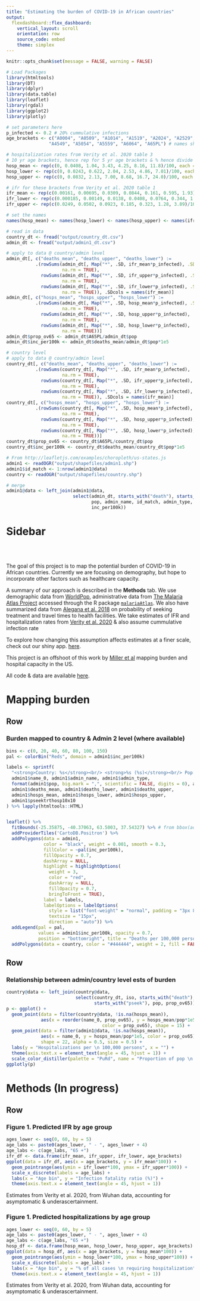 ```yaml
---
title: "Estimating the burden of COVID-19 in African countries"
output: 
  flexdashboard::flex_dashboard:
    vertical_layout: scroll
    orientation: row
    source_code: embed
    theme: simplex
---
```


```r
knitr::opts_chunk$set(message = FALSE, warning = FALSE)

# Load Packages
library(htmltools)
library(DT)
library(dplyr)
library(data.table)
library(leaflet)
library(rgdal)
library(ggplot2)
library(plotly)

# set parameters here
p_infected <- 0.2 # 20% cummulative infections
age_brackets <- c("A0004", "A0509", "A1014", "A1519", "A2024", "A2529", "A3034", "A3539", "A4044",
                "A4549", "A5054", "A5559", "A6064", "A65PL") # names should match colnames!

# hospitalization rates from Verity et al. 2020 table 3
# 10 yr age brackets, hence rep for 5 yr age brackets & % hence divide by 100
hosp_mean <- rep(c(0, 0.0408, 1.04, 3.43, 4.25, 8.16, 11.8)/100, each = 2)
hosp_lower <- rep(c(0, 0.0243, 0.622, 2.04, 2.53, 4.86, 7.01)/100, each = 2)
hosp_upper <- rep(c(0, 0.0832, 2.13, 7.00, 8.68, 16.7, 24.0)/100, each = 2)

# ifr for these brackets from Verity et al. 2020 table 1
ifr_mean <- rep(c(0.00161, 0.00695, 0.0309, 0.0844, 0.161, 0.595, 1.93)/100, each = 2)
ifr_lower <- rep(c(0.000185, 0.00149, 0.0138, 0.0408, 0.0764, 0.344, 1.11)/100, each = 2)
ifr_upper <- rep(c(0.0249, 0.0502, 0.0923, 0.185, 0.323, 1.28, 3.89)/100, each = 2)

# set the names
names(hosp_mean) <- names(hosp_lower) <- names(hosp_upper) <- names(ifr_mean) <- names(ifr_lower) <- names(ifr_upper) <- age_brackets

```


```r
# read in data
country_dt <- fread("output/country_dt.csv")
admin_dt <- fread("output/admin1_dt.csv")

# apply to data @ country/admin level
admin_dt[, c("deaths_mean", "deaths_upper", "deaths_lower") := 
           .(rowSums(admin_dt[, Map("*", .SD, ifr_mean*p_infected), .SDcols = names(ifr_mean)], 
                     na.rm = TRUE), 
             rowSums(admin_dt[, Map("*", .SD, ifr_upper*p_infected), .SDcols = names(ifr_mean)], 
                     na.rm = TRUE),
             rowSums(admin_dt[, Map("*", .SD, ifr_lower*p_infected), .SDcols = names(ifr_mean)], 
                     na.rm = TRUE)), .SDcols = names(ifr_mean)]
admin_dt[, c("hosps_mean", "hosps_upper", "hosps_lower") := 
           .(rowSums(admin_dt[, Map("*", .SD, hosp_mean*p_infected), .SDcols = names(hosp_mean)], 
                     na.rm = TRUE), 
             rowSums(admin_dt[, Map("*", .SD, hosp_upper*p_infected), .SDcols = names(hosp_mean)], 
                     na.rm = TRUE),
             rowSums(admin_dt[, Map("*", .SD, hosp_lower*p_infected), .SDcols = names(hosp_mean)], 
                     na.rm = TRUE))]
admin_dt$prop_ov65 <- admin_dt$A65PL/admin_dt$pop
admin_dt$inc_per100k <- admin_dt$deaths_mean/admin_dt$pop*1e5

# country level
# apply to data @ country/admin level
country_dt[, c("deaths_mean", "deaths_upper", "deaths_lower") := 
           .(rowSums(country_dt[, Map("*", .SD, ifr_mean*p_infected), .SDcols = names(ifr_mean)], 
                     na.rm = TRUE), 
             rowSums(country_dt[, Map("*", .SD, ifr_upper*p_infected), .SDcols = names(ifr_mean)], 
                     na.rm = TRUE),
             rowSums(country_dt[, Map("*", .SD, ifr_lower*p_infected), .SDcols = names(ifr_mean)], 
                     na.rm = TRUE)), .SDcols = names(ifr_mean)]
country_dt[, c("hosps_mean", "hosps_upper", "hosps_lower") := 
           .(rowSums(country_dt[, Map("*", .SD, hosp_mean*p_infected), .SDcols = names(hosp_mean)], 
                     na.rm = TRUE), 
             rowSums(country_dt[, Map("*", .SD, hosp_upper*p_infected), .SDcols = names(hosp_mean)], 
                     na.rm = TRUE),
             rowSums(country_dt[, Map("*", .SD, hosp_lower*p_infected), .SDcols = names(hosp_mean)], 
                     na.rm = TRUE))]
country_dt$prop_ov65 <- country_dt$A65PL/country_dt$pop
country_dt$inc_per100k <- country_dt$deaths_mean/country_dt$pop*1e5

# From http://leafletjs.com/examples/choropleth/us-states.js
admin1 <- readOGR("output/shapefiles/admin1.shp")
admin1$id_match <- 1:nrow(admin1@data)
country <- readOGR("output/shapefiles/country.shp")

# merge
admin1@data <- left_join(admin1@data, 
                         select(admin_dt, starts_with("death"), starts_with("hosp"), starts_with("pseek"),
                                pop, admin_name, id_match, admin_type, prop_ov65, 
                                inc_per100k))
```


Sidebar {.sidebar}
======================================================================
  
<br>
<br>

The goal of this project is to map the potential burden of COVID-19 in African countries. Currently we are focusing on demography, but hope to incorporate other factors such as healthcare capacity.

A summary of our approach is described in the __Methods__ tab. We use demographic data from [WorldPop](https://www.worldpop.org/geodata/summary?id=1276), administrative data from [The Malaria Atlas Project](https://malariaatlas.org) accessed through the R package [`malariaAtlas`](https://cran.r-project.org/web/packages/malariaAtlas/index.html). We also have summarized data from [Alegana et al. 2018](https://www.nature.com/articles/s41467-018-07536-9) on probability of seeking treatment and travel times to health facilities. We take estimates of IFR and hospitalization rates from [Verity et al. 2020](https://www.thelancet.com/journals/laninf/article/PIIS1473-3099(20)30243-7/fulltext#seccestitle230) & also assume cummulative infection rate

To explore how changing this assumption affects estimates at a finer scale, check out our shiny app. [here](https://marjoleinbruijning.shinyapps.io/covid19-burden-africa/).

This project is an offshoot of this work by [Miller et al](https://github.com/ianfmiller/covid19-burden-mapping) mapping burden and hospital capacity in the US.

All code & data are available [here](https://github.com/marjoleinbruijning/covid19-burden-madagascar).

Mapping burden
======================================================================

Row {data-height=1000}
-----------------------------------------------------------------------

### Burden mapped to country & Admin 2 level (where available)

```r
bins <- c(0, 20, 40, 60, 80, 100, 150)
pal <- colorBin("Reds", domain = admin1$inc_per100k)

labels <- sprintf(
  "<strong>Country: %s</strong><br/> <strong>%s (%s)</strong><br/> Pop: %s <br/> &#37; %0.2g pop over 65 <br/> Estimated deaths: %0.2f (%0.2f - %0.2f) <br/> Estimated hospitalizations: %0.2f (%0.2f - %0.2f) <br/> Estimated reporting of fevers to hospitals: %0.3g",
  admin1$name_0, admin1$admin_name, admin1$admin_type,  
  format(admin1$pop, big.mark = ",", scientific = FALSE, digits = 0), admin1$prop_ov65*100,
  admin1$deaths_mean, admin1$deaths_lower, admin1$deaths_upper, 
  admin1$hosps_mean, admin1$hosps_lower, admin1$hosps_upper,
  admin1$pseektrthosp10x10
) %>% lapply(htmltools::HTML)


leaflet() %>%
  fitBounds(-25.35875, -40.37063, 63.5003, 37.54327) %>% # from bbox(admin2)
  addProviderTiles('CartoDB.Positron') %>%
  addPolygons(data = admin1,
              color = "black", weight = 0.001, smooth = 0.3, 
              fillColor = ~pal(inc_per100k),
              fillOpacity = 0.7,
              dashArray = NULL,
              highlight = highlightOptions(
                weight = 3,
                color = "red",
                dashArray = NULL,
                fillOpacity = 0.7,
                bringToFront = TRUE),
              label = labels,
              labelOptions = labelOptions(
                style = list("font-weight" = "normal", padding = "3px 8px"),
                textsize = "15px",
                direction = "auto")) %>%
  addLegend(pal = pal,  
            values = admin1$inc_per100k, opacity = 0.7, 
            position = "bottomright", title = "Deaths per 100,000 persons") %>%
  addPolygons(data = country, color = "#444444", weight = 2, fill = FALSE)

```

Row {data-height=600}
-----------------------------------------------------------------------

### Relationship between admin/country level ests of burden

```r
country@data <- left_join(country@data, 
                          select(country_dt, iso, starts_with("death"), starts_with("hosp"), 
                                 starts_with("pseek"), pop, prop_ov65))
p <- ggplot() +
  geom_point(data = filter(country@data, !is.na(hosps_mean)), 
             aes(x = reorder(name_0, prop_ov65), y = hosps_mean/pop*1e5, 
                                    color = prop_ov65), shape = 15) +
  geom_point(data = filter(admin1@data, !is.na(hosps_mean)), 
             aes(x = name_0, y = hosps_mean/pop*1e5, color = prop_ov65), 
             shape = 22, alpha = 0.5, size = 0.5) +
  labs(y = "Hospitalizations per \n 100,000 persons", x = "") +
  theme(axis.text.x = element_text(angle = 45, hjust = 1)) + 
  scale_color_distiller(palette = "PuRd", name = "Proportion of pop \n over 65")
ggplotly(p)

```


Methods (In progress)
======================================================================

Row {data-height=600}
-----------------------------------------------------------------------

### Figure 1. Predicted IFR by age group

```r
ages_lower <- seq(0, 60, by = 5)
age_labs <- paste0(ages_lower, " - ", ages_lower + 4)
age_labs <- c(age_labs, "65 +")
ifr_df <- data.frame(ifr_mean, ifr_upper, ifr_lower, age_brackets)
ggplot(data = ifr_df, aes(x = age_brackets, y = ifr_mean*100)) +
  geom_pointrange(aes(ymin = ifr_lower*100, ymax = ifr_upper*100)) +
  scale_x_discrete(labels = age_labs) +
  labs(x = "Age bin", y = "Infection fatality ratio (%)") +
  theme(axis.text.x = element_text(angle = 45, hjust = 1))
```

Estimates from Verity et al. 2020, from Wuhan data, accounting for asymptomatic & underascertainment.

### Figure 1. Predicted hospitalizations by age group

```r
ages_lower <- seq(0, 60, by = 5)
age_labs <- paste0(ages_lower, " - ", ages_lower + 4)
age_labs <- c(age_labs, "65 +")
hosp_df <- data.frame(hosp_mean, hosp_lower, hosp_upper, age_brackets)
ggplot(data = hosp_df, aes(x = age_brackets, y = hosp_mean*100)) +
  geom_pointrange(aes(ymin = hosp_lower*100, ymax = hosp_upper*100)) +
  scale_x_discrete(labels = age_labs) +
  labs(x = "Age bin", y = "% of all cases \n requiring hospitalization") +
  theme(axis.text.x = element_text(angle = 45, hjust = 1))
```

Estimates from Verity et al. 2020, from Wuhan data, accounting for asymptomatic & underascertainment.

<style>

#sidebar.section.sidebar {

  background-color: white; 
  font-family: "Open Sans", "Helvetica Neue", Helvetica, Arial, sans-serif !important;

}

.js-irs-0 .irs-bar {
border-top-color: #d01010;
border-bottom-color: #d01010;
} 

.js-irs-0 .irs-bar-edge {
border-color: #d01010;
}

.js-irs-0 .irs-single, .js-irs-0 .irs-bar-edge, .js-irs-0 .irs-bar {
background: #a00;
}

</style>
